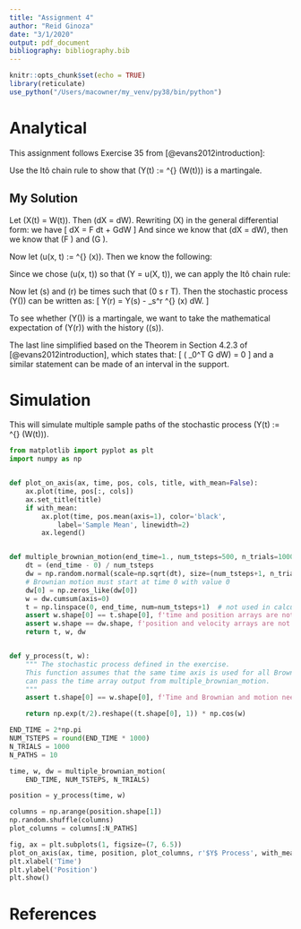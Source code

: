```yaml
---
title: "Assignment 4"
author: "Reid Ginoza"
date: "3/1/2020"
output: pdf_document
bibliography: bibliography.bib
---
```


```r
knitr::opts_chunk$set(echo = TRUE)
library(reticulate)
use_python("/Users/macowner/my_venv/py38/bin/python")
```

# Analytical
This assignment follows Exercise 35 from [@evans2012introduction]:

Use the Itô chain rule to show that \(Y(t) := \mathrm{e}^{\frac{t}{2}} \cos(W(t))\) is a martingale.

## My Solution
Let \(X(t) = W(t)\).
Then \(dX = dW\).
Rewriting \(X\) in the general differential form: we have
\[
dX = F dt + GdW
\]
And since we know that \(dX = dW\), then we know that \(F \equiv 0\) and \(G \equiv 1\).

Now let \(u(x, t) := \mathrm{e}^{\frac{t}{2}} \cos(x)\).
Then we know the following:
\begin{itemize}
    \item \(u_t = \dfrac{1}{2} \mathrm{e}^{\frac{t}{2}} \cos(x)\)
    \item \(u_x = - \mathrm{e}^{\frac{t}{2}} \sin(x)\)
    \item \(u_{xx} = - \mathrm{e}^{\frac{t}{2}} \cos(x)\)
\end{itemize}

Since we chose \(u(x, t)\) so that \(Y = u(X, t)\), we can apply the Itô chain rule:
\begin{align}
  dY = du(X, t) &= \left( u_t + u_x F + \dfrac{1}{2} u_{xx} G^2\right) dt + u_x G dW\\
  &= \left( u_t + \dfrac{1}{2} u_{xx} \right) dt + u_x dW\\
  &= \left( \dfrac{1}{2} \mathrm{e}^{\frac{t}{2}} \cos(x) - \dfrac{1}{2} \mathrm{e}^{\frac{t}{2}} \cos(x) \right) dt - \mathrm{e}^{\frac{t}{2}} \sin(x) dW\\
  dY &= - \mathrm{e}^{\frac{t}{2}} \sin(x) dW
\end{align}

Now let \(s\) and \(r\) be times such that \(0 \leq s \leq r \leq T\).
Then the stochastic process \(Y(\cdot)\) can be written as:
\[
Y(r) = Y(s) - \int_s^r \mathrm{e}^{\frac{t}{2}} \sin(x) dW.
\]

To see whether \(Y(\cdot)\) is a martingale, we want to take the mathematical expectation of \(Y(r)\) with the history \(\mathcal{U}(s)\).
\begin{align}
  \mathrm{E}(Y(r) \vert \mathcal{U}(s)) &= \mathrm{E} \left( Y(s) - \int_s^r \mathrm{e}^{\frac{t}{2}} \sin(x) dW \vert \mathcal{U}(s) \right)\\
  &= \mathrm{E} \left( Y(s)\vert \mathcal{U}(s) \right) - \mathrm{E} \left( \int_s^r \mathrm{e}^{\frac{t}{2}} \sin(x) dW \vert \mathcal{U}(s) \right)\\
  &= Y(s) - \mathrm{E} \left( \int_s^r \mathrm{e}^{\frac{t}{2}} \sin(x) dW \vert \mathcal{U}(s) \right)\\
  \mathrm{E}(Y(r) \vert \mathcal{U}(s)) &= Y(s)
\end{align}

The last line simplified based on the Theorem in Section 4.2.3 of [@evans2012introduction], which states that:
\[
\mathrm{E} \left( \int_0^T G dW\right) = 0
\]
and a similar statement can be made of an interval in the support.

# Simulation
This will simulate multiple sample paths of the stochastic process \(Y(t) := \mathrm{e}^{\frac{t}{2}} \cos(W(t))\).

```python
from matplotlib import pyplot as plt
import numpy as np


def plot_on_axis(ax, time, pos, cols, title, with_mean=False):
    ax.plot(time, pos[:, cols])
    ax.set_title(title)
    if with_mean:
        ax.plot(time, pos.mean(axis=1), color='black',
            label='Sample Mean', linewidth=2)
        ax.legend()


def multiple_brownian_motion(end_time=1., num_tsteps=500, n_trials=1000):
    dt = (end_time - 0) / num_tsteps
    dw = np.random.normal(scale=np.sqrt(dt), size=(num_tsteps+1, n_trials))
    # Brownian motion must start at time 0 with value 0
    dw[0] = np.zeros_like(dw[0])
    w = dw.cumsum(axis=0)
    t = np.linspace(0, end_time, num=num_tsteps+1)  # not used in calculations
    assert w.shape[0] == t.shape[0], f'time and position arrays are not the same length. w.shape[0] - t.shape[0] = {w.shape[0] - t.shape[0]}'
    assert w.shape == dw.shape, f'position and velocity arrays are not the same shape: w.shape: {w.shape}    dw.shape: {dw.shape}'
    return t, w, dw


def y_process(t, w):
    """ The stochastic process defined in the exercise.
    This function assumes that the same time axis is used for all Brownian motion,
    can pass the time array output from multiple_brownian_motion.
    """
    assert t.shape[0] == w.shape[0], f'Time and Brownian and motion need to be the same length: time {t.shape[0]} vs {w.shape[0]}'

    return np.exp(t/2).reshape((t.shape[0], 1)) * np.cos(w)
```

```python
END_TIME = 2*np.pi
NUM_TSTEPS = round(END_TIME * 1000)
N_TRIALS = 1000
N_PATHS = 10
```

```python
time, w, dw = multiple_brownian_motion(
    END_TIME, NUM_TSTEPS, N_TRIALS)

position = y_process(time, w)

columns = np.arange(position.shape[1])
np.random.shuffle(columns)
plot_columns = columns[:N_PATHS]

fig, ax = plt.subplots(1, figsize=(7, 6.5))
plot_on_axis(ax, time, position, plot_columns, r'$Y$ Process', with_mean=True)
plt.xlabel('Time')
plt.ylabel('Position')
plt.show()
```

# References